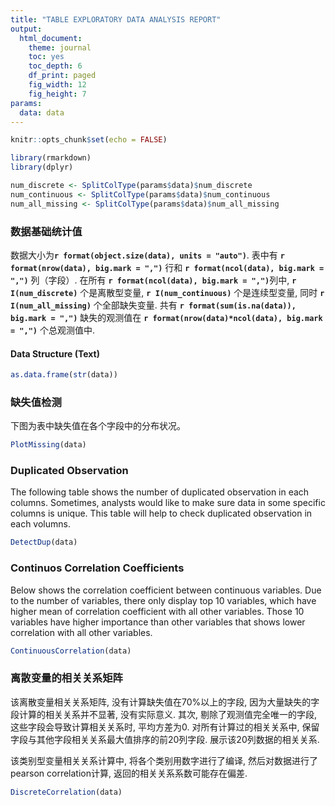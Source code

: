 ```yaml
---
title: "TABLE EXPLORATORY DATA ANALYSIS REPORT"
output:
  html_document: 
    theme: journal
    toc: yes
    toc_depth: 6
    df_print: paged
    fig_width: 12
    fig_height: 7
params:
  data: data
---
```


```r
knitr::opts_chunk$set(echo = FALSE)
```

```r
library(rmarkdown)
library(dplyr)

num_discrete <- SplitColType(params$data)$num_discrete
num_continuous <- SplitColType(params$data)$num_continuous
num_all_missing <- SplitColType(params$data)$num_all_missing

```

### 数据基础统计值
数据大小为**`r format(object.size(data), units = "auto")`**. 表中有 **`r format(nrow(data), big.mark = ",")`** 行和 **`r format(ncol(data), big.mark = ",")`** 列（字段）. 在所有 **`r format(ncol(data), big.mark = ",")`**列中, **`r I(num_discrete)`** 个是离散型变量, **`r I(num_continuous)`** 个是连续型变量, 同时 **`r I(num_all_missing)`** 个全部缺失变量. 共有 **`r format(sum(is.na(data)), big.mark = ",")`** 缺失的观测值在 **`r format(nrow(data)*ncol(data), big.mark = ",")`** 个总观测值中.

#### Data Structure (Text)

```r
as.data.frame(str(data))
```

### 缺失值检测
下图为表中缺失值在各个字段中的分布状况。
```r
PlotMissing(data)
```


### Duplicated Observation
The following table shows the number of duplicated observation in each columns. Sometimes, analysts would like to make sure data in some specific columns is unique. This table will help to check duplicated observation in each volumns.
``` r
DetectDup(data)
```

### Continuos Correlation Coefficients
Below shows the correlation coefficient between continuous variables. Due to the number of variables, there only display top 10 variables, which have higher mean of correlation coefficient with all other variables. Those 10 variables have higher importance than other variables that shows lower correlation with all other variables.

```r
ContinuousCorrelation(data)
```

### 离散变量的相关关系矩阵

该离散变量相关关系矩阵, 没有计算缺失值在70%以上的字段, 因为大量缺失的字段计算的相关关系并不显著, 没有实际意义. 其次, 剔除了观测值完全唯一的字段, 这些字段会导致计算相关关系时, 平均方差为0. 对所有计算过的相关关系中, 保留字段与其他字段相关关系最大值排序的前20列字段. 展示该20列数据的相关关系.

该类别型变量相关关系计算中, 将各个类别用数字进行了编译, 然后对数据进行了pearson correlation计算, 返回的相关关系系数可能存在偏差. 

```r
DiscreteCorrelation(data)
```


